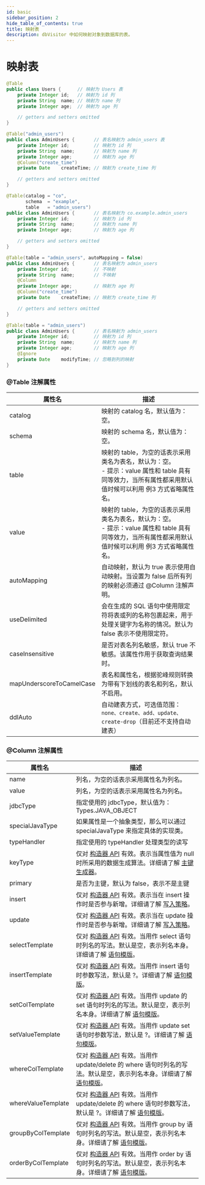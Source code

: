 ```yaml
---
id: basic
sidebar_position: 2
hide_table_of_contents: true
title: 映射表
description: dbVisitor 中如何映射对象到数据库的表。
---
```


# 映射表

```java title='例1：默认情况下类名即为表名'
@Table
public class Users {      // 映射为 Users 表
    private Integer id;   // 映射为 id 列
    private String  name; // 映射为 name 列
    private Integer age;  // 映射为 age 列

    // getters and setters omitted
}
```

```java title='例2：使用特定名称'
@Table("admin_users")
public class AdminUsers {       // 表名映射为 admin_users 表
    private Integer id;         // 映射为 id 列
    private String  name;       // 映射为 name 列
    private Integer age;        // 映射为 age 列
    @Column("create_time")
    private Date    createTime; // 映射为 create_time 列

    // getters and setters omitted
}
```

```java title='例3：指定 catalog/schema 信息'
@Table(catalog = "co", 
       schema  = "example", 
       table   = "admin_users")
public class AdminUsers {       // 表名映射为 co.example.admin_users
    private Integer id;         // 映射为 id 列
    private String  name;       // 映射为 name 列
    private Integer age;        // 映射为 age 列

    // getters and setters omitted
}
```

```java title='例4：按照注解进行精确映射'
@Table(table = "admin_users", autoMapping = false)
public class AdminUsers {       // 表名映射为 admin_users
    private Integer id;         // 不映射
    private String  name;       // 不映射
    @Column
    private Integer age;        // 映射为 age 列
    @Column("create_time")
    private Date    createTime; // 映射为 create_time 列

    // getters and setters omitted
}
```

```java title='例5：忽略某个属性的列映射'
@Table(table = "admin_users")
public class AdminUsers {       // 表名映射为 admin_users
    private Integer id;         // 映射为 id 列
    private String  name;       // 映射为 name 列
    private Integer age;        // 映射为 age 列
    @Ignore
    private Date    modifyTime; // 忽略到列的映射
}
```

### @Table 注解属性

| 属性名                      | 描述                                                                                                      |
|--------------------------|---------------------------------------------------------------------------------------------------------|
| catalog                  | <TagGray/> 映射的 catalog 名，默认值为：空。                                                                        |
| schema                   | <TagGray/> 映射的 schema 名，默认值为：空。                                                                         |
| table                    | <TagGray/> 映射的 table，为空的话表示采用类名为表名，默认为：空。<br/>- 提示：value 属性和 table 具有同等效力，当所有属性都采用默认值时候可以利用 例3 方式省略属性名。 |
| value                    | <TagGray/> 映射的 table，为空的话表示采用类名为表名，默认为：空。<br/>- 提示：value 属性和 table 具有同等效力，当所有属性都采用默认值时候可以利用 例3 方式省略属性名。 |
| autoMapping              | <TagGray/> 自动映射，默认为 true 表示使用自动映射。当设置为 false 后所有列的映射必须通过 @Column 注解声明。                                  |
| useDelimited             | <TagGray/> 会在生成的 SQL 语句中使用限定符将表或列的名称包裹起来，用于处理关键字为名称的情况。默认为 false 表示不使用限定符。                              |
| caseInsensitive          | <TagGray/> 是否对表名列名敏感，默认 true 不敏感。该属性作用于获取查询结果时。                                                         |
| mapUnderscoreToCamelCase | <TagGray/> 表名和属性名，根据驼峰规则转换为带有下划线的表名和列名，默认不启用。                                                           |
| ddlAuto                  | <TagGray/> 自动建表方式，可选值范围：`none、create、add、update、create-drop`（目前还不支持自动建表）                                |

### @Column 注解属性

| 属性名                | 描述                                                                                                                                     |
|--------------------|----------------------------------------------------------------------------------------------------------------------------------------|
| name               | <TagGray/> 列名，为空的话表示采用属性名为列名。                                                                                                          |
| value              | <TagGray/> 列名，为空的话表示采用属性名为列名。                                                                                                          |
| jdbcType           | <TagGray/> 指定使用的 jdbcType，默认值为：Types.JAVA_OBJECT                                                                                       |
| specialJavaType    | <TagGray/> 如果属性是一个抽象类型，那么可以通过 specialJavaType 来指定具体的实现类。                                                                               |
| typeHandler        | <TagGray/> 指定使用的 typeHandler 处理类型的读写                                                                                                   |
| keyType            | <TagGray/> 仅对 [构造器 API](../wrapper/about) 有效。表示当属性值为 null 时所采用的数据生成算法。详细请了解 [主键生成器](./keytype#anno)。                                   |
| primary            | <TagGray/> 是否为主键，默认为 false，表示不是主键                                                                                                      |
| insert             | <TagGray/> 仅对 [构造器 API](../../core/wrapper/about) 有效。表示当在 insert 操作时是否参与新增。详细请了解 [写入策略](./write_policy)。                               |
| update             | <TagGray/> 仅对 [构造器 API](../../core/wrapper/about) 有效。表示当在 update 操作时是否参与新增。详细请了解 [写入策略](./write_policy)。                               |
| selectTemplate     | <TagGray/> 仅对 [构造器 API](../../core/wrapper/about) 有效。当用作 select 语句时列名的写法。默认是空，表示列名本身。详细请了解 [语句模版](../mapping/template)。                |
| insertTemplate     | <TagGray/> 仅对 [构造器 API](../../core/wrapper/about) 有效。当用作 insert 语句时参数写法，默认是 ?。详细请了解 [语句模版](../mapping/template)。                       |
| setColTemplate     | <TagGray/> 仅对 [构造器 API](../../core/wrapper/about) 有效。当用作 update 的 set 语句时列名的写法。默认是空，表示列名本身。详细请了解 [语句模版](../mapping/template)。          |
| setValueTemplate   | <TagGray/> 仅对 [构造器 API](../../core/wrapper/about) 有效。当用作 update set 语句时参数写法，默认是 ?。详细请了解 [语句模版](../mapping/template)。                   |
| whereColTemplate   | <TagGray/> 仅对 [构造器 API](../../core/wrapper/about) 有效。当用作 update/delete 的 where 语句时列名的写法。默认是空，表示列名本身。详细请了解 [语句模版](../mapping/template)。 |
| whereValueTemplate | <TagGray/> 仅对 [构造器 API](../../core/wrapper/about) 有效。当用作 update/delete 的 where 语句时参数写法，默认是 ?。详细请了解 [语句模版](../mapping/template)。        |
| groupByColTemplate | <TagGray/> 仅对 [构造器 API](../../core/wrapper/about) 有效。当用作 group by 语句时列名的写法。默认是空，表示列名本身。详细请了解 [语句模版](../mapping/template)。              |
| orderByColTemplate | <TagGray/> 仅对 [构造器 API](../../core/wrapper/about) 有效。当用作 order by 语句时列名的写法。默认是空，表示列名本身。详细请了解 [语句模版](../mapping/template)。              |
